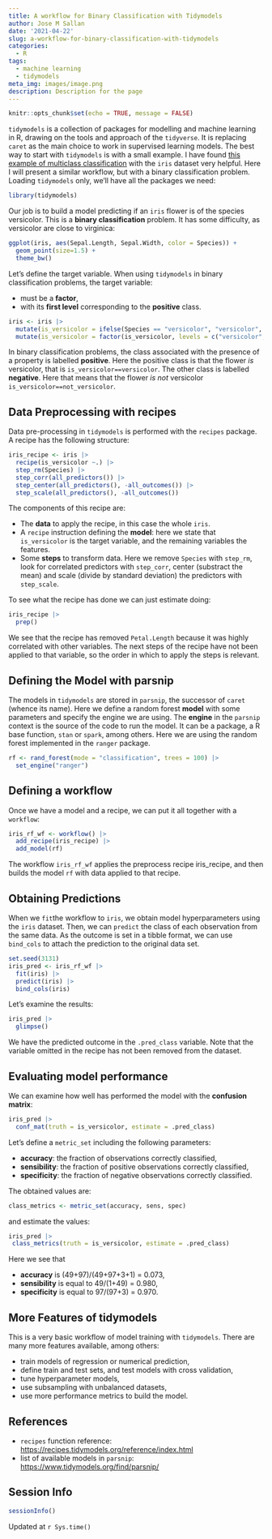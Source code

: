 ```yaml
---
title: A workflow for Binary Classification with Tidymodels
author: Jose M Sallan
date: '2021-04-22'
slug: a-workflow-for-binary-classification-with-tidymodels
categories:
  - R
tags:
  - machine learning
  - tidymodels
meta_img: images/image.png
description: Description for the page
---
```


```r
knitr::opts_chunk$set(echo = TRUE, message = FALSE)
```

`tidymodels` is a collection of packages for modelling and machine learning in R, drawing on the tools and approach of the `tidyverse`. It is replacing `caret` as the main choice to work in supervised learning models. 
The best way to start with `tidymodels` is with a small example. I have found [this example of multiclass classification](https://rviews.rstudio.com/2019/06/19/a-gentle-intro-to-tidymodels/) with the `iris` dataset very helpful. Here I will present a similar workflow, but with a binary classification problem. Loading `tidymodels` only, we'll have all the packages we need:

```r
library(tidymodels)
```

Our job is to build a model predicting if an `iris` flower is of the species versicolor. This is a **binary classification** problem. It has some difficulty, as versicolor are close to virginica:

```r
ggplot(iris, aes(Sepal.Length, Sepal.Width, color = Species)) +
  geom_point(size=1.5) +
  theme_bw()
```

Let's define the target variable. When using `tidymodels` in binary classification problems, the target variable:

* must be a **factor**,
* with its **first level** corresponding to the **positive** class.

```r
iris <- iris |> 
  mutate(is_versicolor = ifelse(Species == "versicolor", "versicolor", "not_versicolor")) |>
  mutate(is_versicolor = factor(is_versicolor, levels = c("versicolor", "not_versicolor")))
```

In binary classification problems, the class associated with the presence of a property is labelled **positive**. Here the positive class is that the flower *is* versicolor, that is `is_versicolor==versicolor`. The other class is labelled **negative**. Here that means that the flower *is not* versicolor `is_versicolor==not_versicolor`.

## Data Preprocessing with recipes

Data pre-processing in `tidymodels` is performed with the `recipes` package. A recipe has the following structure:

```r
iris_recipe <- iris |>
  recipe(is_versicolor ~.) |>
  step_rm(Species) |>
  step_corr(all_predictors()) |>
  step_center(all_predictors(), -all_outcomes()) |>
  step_scale(all_predictors(), -all_outcomes())
```

The components of this recipe are:

* The **data** to apply the recipe, in this case the whole `iris`.
* A `recipe` instruction defining the **model**: here we state that `is_versicolor` is the target variable, and the remaining variables the features.
* Some **steps** to transform data. Here we remove `Species` with `step_rm`, look for correlated predictors with `step_corr`, center (substract the mean) and scale (divide by standard deviation) the predictors with `step_scale`.

To see what the recipe has done we can just estimate doing:

```r
iris_recipe |>
  prep()
```

We see that the recipe has removed `Petal.Length` because it was highly correlated with other variables. The next steps of the recipe have not been applied to that variable, so the order in which to apply the steps is relevant.

## Defining the Model with parsnip

The models in `tidymodels` are stored in `parsnip`, the successor of `caret` (whence its name). Here we define a random forest **model** with some parameters and specify the engine we are using. The **engine** in the `parsnip` context is the source of the code to run the model. It can be a package, a R base function, `stan` or `spark`, among others. Here we are using the random forest implemented in the `ranger` package.

```r
rf <- rand_forest(mode = "classification", trees = 100) |>
  set_engine("ranger")
```

## Defining a workflow

Once we have a model and a recipe, we can put it all together with a `workflow`:

```r
iris_rf_wf <- workflow() |>
  add_recipe(iris_recipe) |>
  add_model(rf)
```

The workflow `iris_rf_wf` applies the preprocess recipe iris_recipe, and then builds the model `rf` with data applied to that recipe.

## Obtaining Predictions

When we `fit`the workflow to `iris`, we obtain model hyperparameters using the `iris` dataset. Then, we can `predict` the class of each observation from the same data. As the outcome is set in a tibble format, we can use `bind_cols` to attach the prediction to the original data set.

```r
set.seed(3131)
iris_pred <- iris_rf_wf |>
  fit(iris) |>
  predict(iris) |>
  bind_cols(iris)
```

Let's examine the results:

```r
iris_pred |> 
  glimpse()
```

We have the predicted outcome in the `.pred_class` variable. Note that the variable omitted in the recipe has not been removed from the dataset.

## Evaluating model performance

We can examine how well has performed the model with the **confusion matrix**:

```r
iris_pred |>
  conf_mat(truth = is_versicolor, estimate = .pred_class)
```

Let's define a `metric_set` including the following parameters:

* **accuracy**: the fraction of observations correctly classified,
* **sensibility**: the fraction of positive observations correctly classified,
* **specificity**: the fraction of negative observations correctly classified.

The obtained values are:

```r
class_metrics <- metric_set(accuracy, sens, spec)
```

and estimate the values:

```r
iris_pred |>
 class_metrics(truth = is_versicolor, estimate = .pred_class)
```

Here we see that

* **accuracy** is (49+97)/(49+97+3+1) = 0.073,
* **sensibility** is equal to 49/(1+49) = 0.980,
* **specificity** is equal to 97/(97+3) = 0.970.

## More Features of tidymodels

This is a very basic workflow of model training with `tidymodels`. There are many more features available, among others:

* train models of regression or numerical prediction,
* define train and test sets, and test models with cross validation,
* tune hyperparameter models,
* use subsampling with unbalanced datasets,
* use more performance metrics to build the model.

## References

* `recipes` function reference: <https://recipes.tidymodels.org/reference/index.html>
* list of available models in `parsnip`: <https://www.tidymodels.org/find/parsnip/>

## Session Info

```r
sessionInfo()
```

Updated at `r Sys.time()`